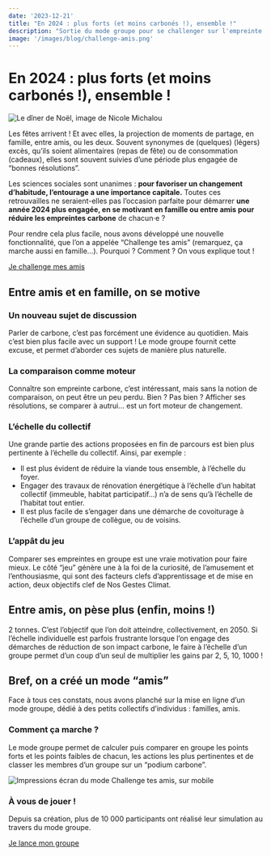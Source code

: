 ```yaml
---
date: '2023-12-21'
title: "En 2024 : plus forts (et moins carbonés !), ensemble !"
description: "Sortie du mode groupe pour se challenger sur l'empreinte carbone, en famille ou entre amis."
image: '/images/blog/challenge-amis.png'
---
```

# En 2024 : plus forts (et moins carbonés !), ensemble !

![Le dîner de Noël, image de Nicole Michalou](/images/blog/pexels-nicole-michalou-diner-noel.jpg)

Les fêtes arrivent ! Et avec elles, la projection de moments de partage, en famille, entre amis, ou les deux. Souvent synonymes de (quelques) (légers) excès, qu’ils soient alimentaires (repas de fête) ou de consommation (cadeaux), elles sont souvent suivies d’une période plus engagée de “bonnes résolutions”. 

Les sciences sociales sont unanimes : **pour favoriser un changement d’habitude, l’entourage a une importance capitale.** Toutes ces retrouvailles ne seraient-elles pas l’occasion parfaite pour démarrer **une année 2024 plus engagée, en se motivant en famille ou entre amis pour réduire les empreintes carbone** de chacun⋅e ?

Pour rendre cela plus facile, nous avons développé une nouvelle fonctionnalité, que l’on a appelée “Challenge tes amis” (remarquez, ça marche aussi en famille…). Pourquoi ? Comment ? On vous explique tout !

<div className="text-center"> 
    <a href="https://nosgestesclimat.fr/amis/creer" className="transition-colors !text-white bg-primary-700 border-2 border-primary-700 shadow-sm hover:text-white hover:bg-primary-700 inline-flex items-center whitespace-nowrap rounded-md font-bold no-underline transition-colors focus:outline-none focus:ring-2 focus:ring-primary-700 focus:ring-offset-3 aria-disabled:opacity-50 transition-color !p-4 mx-auto">Je challenge mes amis</a>
</div>

## Entre amis et en famille, on se motive

### Un nouveau sujet de discussion

Parler de carbone, c’est pas forcément une évidence au quotidien. Mais c’est bien plus facile avec un support ! Le mode groupe fournit cette excuse, et permet d’aborder ces sujets de manière plus naturelle.

### La comparaison comme moteur

Connaître son empreinte carbone, c’est intéressant, mais sans la notion de comparaison, on peut être un peu perdu. Bien ? Pas bien ? Afficher ses résolutions, se comparer à autrui… est un fort moteur de changement. 

### L’échelle du collectif

Une grande partie des actions proposées en fin de parcours est bien plus pertinente à l’échelle du collectif. Ainsi, par exemple :

- Il est plus évident de réduire la viande tous ensemble, à l’échelle du foyer.
- Engager des travaux de rénovation énergétique à l’échelle d’un habitat collectif (immeuble, habitat participatif…) n’a de sens qu’à l’échelle de l’habitat tout entier.
- Il est plus facile de s’engager dans une démarche de covoiturage à l’échelle d’un groupe de collègue, ou de voisins.

### L’appât du jeu

Comparer ses empreintes en groupe est une vraie motivation pour faire mieux. Le côté “jeu” génère une à la foi de la curiosité, de l’amusement et l’enthousiasme, qui sont des facteurs clefs d’apprentissage et de mise en action, deux objectifs clef de Nos Gestes Climat. 

## Entre amis, on pèse plus (enfin, moins !)

2 tonnes. C’est l’objectif que l’on doit atteindre, collectivement, en 2050. Si l’échelle individuelle est parfois frustrante lorsque l’on engage des démarches de réduction de son impact carbone, le faire à l’échelle d’un groupe permet d’un coup d’un seul de multiplier les gains par 2, 5, 10, 1000 !

## Bref, on a créé un mode “amis”

Face à tous ces constats, nous avons planché sur la mise en ligne d’un mode groupe, dédié à des petits collectifs d’individus : familles, amis. 

### Comment ça marche ?

Le mode groupe permet de calculer puis comparer en groupe les points forts et les points faibles de chacun, les actions les plus pertinentes et de classer les membres d’un groupe sur un “podium carbone”.

![Impressions écran du mode Challenge tes amis, sur mobile](/images/blog/challenge-amis.png)

### À vous de jouer !

Depuis sa création, plus de 10 000 participants ont réalisé leur simulation au travers du mode groupe.

<div className="text-center"> 
    <a href="https://nosgestesclimat.fr/amis/creer" className="transition-colors !text-white bg-primary-700 border-2 border-primary-700 shadow-sm hover:text-white hover:bg-primary-700 inline-flex items-center whitespace-nowrap rounded-md font-bold no-underline transition-colors focus:outline-none focus:ring-2 focus:ring-primary-700 focus:ring-offset-3 aria-disabled:opacity-50 transition-color !p-4 mx-auto">Je lance mon groupe</a>
</div>
